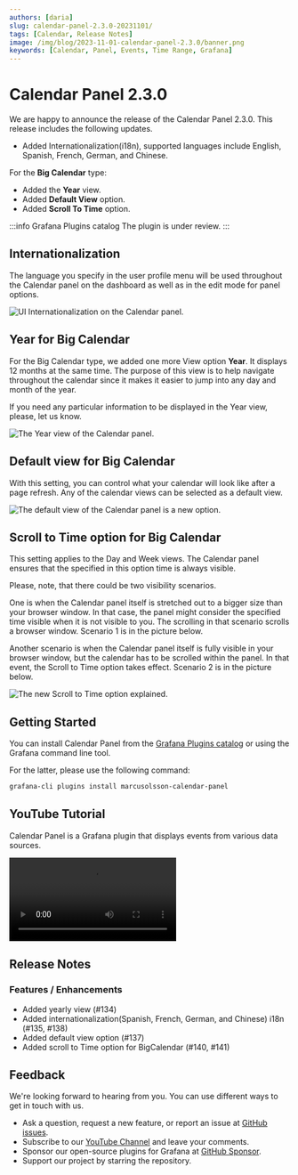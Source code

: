 ```yaml
---
authors: [daria]
slug: calendar-panel-2.3.0-20231101/
tags: [Calendar, Release Notes]
image: /img/blog/2023-11-01-calendar-panel-2.3.0/banner.png
keywords: [Calendar, Panel, Events, Time Range, Grafana]
---
```



# Calendar Panel 2.3.0

We are happy to announce the release of the Calendar Panel 2.3.0. This release includes the following updates.

- Added Internationalization(i18n), supported languages include English, Spanish, French, German, and Chinese.

For the **Big Calendar** type:

- Added the **Year** view.
- Added **Default View** option.
- Added **Scroll To Time** option.

:::info Grafana Plugins catalog
The plugin is under review.
:::

## Internationalization

The language you specify in the user profile menu will be used throughout the Calendar panel on the dashboard as well as in the edit mode for panel options.

<Image
  title="UI Internationalization on the Calendar panel."
  src="/img/blog/2023-11-01-calendar-panel-2.3.0/i18n.png"
/>

## Year for Big Calendar

For the Big Calendar type, we added one more View option **Year**. It displays 12 months at the same time. The purpose of this view is to help navigate throughout the calendar since it makes it easier to jump into any day and month of the year.

If you need any particular information to be displayed in the Year view, please, let us know.

<Image
  title="The Year view of the Calendar panel."
  src="/img/blog/2023-11-01-calendar-panel-2.3.0/year.png"
/>

## Default view for Big Calendar

With this setting, you can control what your calendar will look like after a page refresh. Any of the calendar views can be selected as a default view.

<Image
  title="The default view of the Calendar panel is a new option."
  src="/img/blog/2023-11-01-calendar-panel-2.3.0/default.png"
/>

## Scroll to Time option for Big Calendar

This setting applies to the Day and Week views. The Calendar panel ensures that the specified in this option time is always visible.

Please, note, that there could be two visibility scenarios.

One is when the Calendar panel itself is stretched out to a bigger size than your browser window. In that case, the panel might consider the specified time visible when it is not visible to you. The scrolling in that scenario scrolls a browser window. Scenario 1 is in the picture below.

Another scenario is when the Calendar panel itself is fully visible in your browser window, but the calendar has to be scrolled within the panel. In that event, the Scroll to Time option takes effect. Scenario 2 is in the picture below.

<Image
  title="The new Scroll to Time option explained."
  src="/img/blog/2023-11-01-calendar-panel-2.3.0/scroll.png"
/>

## Getting Started

You can install Calendar Panel from the [Grafana Plugins catalog](https://grafana.com/grafana/plugins/marcusolsson-calendar-panel/) or using the Grafana command line tool.

For the latter, please use the following command:

```bash
grafana-cli plugins install marcusolsson-calendar-panel
```

## YouTube Tutorial

Calendar Panel is a Grafana plugin that displays events from various data sources.

<Video
  src="https://www.youtube.com/embed/iPJ122x0oos"
  title="Display events from the JSON API data source."
/>

## Release Notes

### Features / Enhancements

- Added yearly view (#134)
- Added internationalization(Spanish, French, German, and Chinese) i18n (#135, #138)
- Added default view option (#137)
- Added scroll to Time option for BigCalendar (#140, #141)

## Feedback

We're looking forward to hearing from you. You can use different ways to get in touch with us.

- Ask a question, request a new feature, or report an issue at [GitHub issues](https://github.com/volkovlabs/volkovlabs-calendar-panel/issues).
- Subscribe to our [YouTube Channel](https://www.youtube.com/@volkovlabs) and leave your comments.
- Sponsor our open-source plugins for Grafana at [GitHub Sponsor](https://github.com/sponsors/VolkovLabs).
- Support our project by starring the repository.
